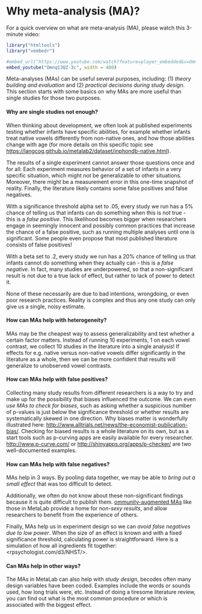 Why meta-analysis (MA)?
=======================

For a quick overview on what are meta-analysis (MA), please watch this 3-minute video:
```r
library("htmltools")
library("vembedr")
```

```r
#embed_url("https://www.youtube.com/watch?feature=player_embedded&v=Omnq13QZ-3c")
embed_youtube("Omnq13QZ-3c", width = 400)
```

 

Meta-analyses (MAs) can be useful several purposes, including: (1) *theory building and evaluation* and (2) *practical decisions during study design*. This section starts with some basics on why MAs are more useful than single studies for those two purposes. 

#### Why are single studies not enough?

When thinking about development, we often look at published experiments  testing whether infants have specific abilities, for example whether infants treat native vowels differently from non-native ones, and how those abilities change with age (for more details on this specific topic see <https://langcog.github.io/metalab2/dataset/inphondb-native.html>). 

The results of a single experiment cannot answer those questions once and for all: Each experiment measures behavior of a set of infants in a very specific situation, which might not be generalizable to other situations. Moreover, there might be a measurement error in this one-time snapshot of reality. Finally, the literature likely contains some false positives and false negatives. 

With a significance threshold alpha set to .05, every study we run has a 5% chance of telling us that infants can do something when this is not true - this is a _false positive_. This likelihood becomes bigger when researchers engage in seemingly innocent and possibly common practices that increase the chance of a false positive, such as running multiple analyses until one is significant. Some people even propose that most published literature consists of false positives!

With a beta set to .2, every study we run has a 20% chance of telling us that infants cannot do something when they actually can - this is a _false negative_. In fact, many studies are underpowered, so that a non-significant result is not due to a true lack of effect, but rather to lack of power to detect it.

None of these necessarily are due to bad intentions, wrongdoing, or even poor research practices. Reality is complex and thus any one study can only give us a single, noisy estimate. 

#### How can MAs help with heterogeneity?
MAs may be the cheapest way to assess generalizability and test whether a certain factor matters. Instead of running 10 experiments, 1 on each vowel contrast, we collect 10 studies in the literature into a single analysis! If effects for e.g. native versus non-native vowels differ significantly in the literature as a whole, then we can be more confident that results will generalize to unobserved vowel contrasts.

#### How can MAs help with false positives?

Collecting many study results from different researchers is a way to try and make up for the possibility that biases influenced the outcome. We can even _use MAs to check for biases_, such as asking whether a suspicious number of p-values is just below the significance threshold or whether results are systematically skewed in one direction. Why biases matter is wonderfully illustrated here: <http://www.alltrials.net/news/the-economist-publication-bias/>. Checking for biased results is a whole literature on its own, but as a start tools such as p-curving apps are easily available for every researcher. <http://www.p-curve.com/> or <http://shinyapps.org/apps/p-checker/> are two well-documented examples.

#### How can MAs help with false negatives? 
MAs help in 3 ways. By pooling data together, we may be able to _bring out a small effect_ that was too difficult to detect. 

Additionally, we often do not know about these non-significant findings because it is quite difficult to publish them. [ommunity-augmented MAs](https://www.ncbi.nlm.nih.gov/pubmed/26186116) like those in MetaLab provide a home for _non-sexy results_, and allow researchers to benefit from the experience of others.

Finally, MAs help us in experiment design so we can _avoid false negatives due to low power_. When the size of an effect is known and with a fixed significance threshold, calculating power is straightforward. Here is a simulation of how all ingredients fit together: <rpsychologist.com/d3/NHST/>.


#### Can MAs help in other ways?
The MAs in MetaLab can also help with _study design_, becodes often many design variables have been coded. Examples include the words or sounds used, how long trials were, etc. Instead of doing a tiresome literature review, you can find out what is the most common procedure or which is associated with the biggest effect.
